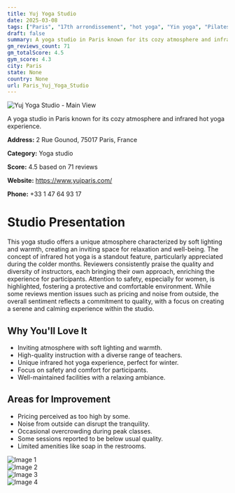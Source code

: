 ```yaml
---
title: Yuj Yoga Studio
date: 2025-03-08
tags: ["Paris", "17th arrondissement", "hot yoga", "Yin yoga", "Pilates", "cozy", "relaxing", "Paris"]  
draft: false
summary: A yoga studio in Paris known for its cozy atmosphere and infrared hot yoga experience.
gm_reviews_count: 71
gm_totalScore: 4.5
gym_score: 4.3
city: Paris
state: None
country: None
url: Paris_Yuj_Yoga_Studio
---
```


<div className="aspect-[16/9] relative my-8">
  <img 
    src="https://lh5.googleusercontent.com/p/AF1QipNtzkzQUbxh3BwRCcy7hO1m1jxS0YfnWXQgQoi1=w1920-h1080-k-no"
    alt="Yuj Yoga Studio - Main View"
    className="object-cover absolute inset-0 w-full h-full rounded-lg"
  />
</div>

A yoga studio in Paris known for its cozy atmosphere and infrared hot yoga experience.

**Address:** 2 Rue Gounod, 75017 Paris, France

**Category:** Yoga studio

**Score:** 4.5 based on 71 reviews

**Website:** https://www.yujparis.com/

**Phone:** +33 1 47 64 93 17

# Studio Presentation

This yoga studio offers a unique atmosphere characterized by soft lighting and warmth, creating an inviting space for relaxation and well-being. The concept of infrared hot yoga is a standout feature, particularly appreciated during the colder months. Reviewers consistently praise the quality and diversity of instructors, each bringing their own approach, enriching the experience for participants. Attention to safety, especially for women, is highlighted, fostering a protective and comfortable environment. While some reviews mention issues such as pricing and noise from outside, the overall sentiment reflects a commitment to quality, with a focus on creating a serene and calming experience within the studio.

## Why You'll Love It

- Inviting atmosphere with soft lighting and warmth.
- High-quality instruction with a diverse range of teachers.
- Unique infrared hot yoga experience, perfect for winter.
- Focus on safety and comfort for participants.
- Well-maintained facilities with a relaxing ambiance.

## Areas for Improvement

- Pricing perceived as too high by some.
- Noise from outside can disrupt the tranquility.
- Occasional overcrowding during peak classes.
- Some sessions reported to be below usual quality.
- Limited amenities like soap in the restrooms.

<div className="grid grid-cols-1 xl:grid-cols-2 gap-4 my-8">
<div className="aspect-[4/3] relative"><img src="https://lh5.googleusercontent.com/p/AF1QipN-hzJqD6qlXP1Y-WFaNzp7nJldCwFQMCXSQQKN=w1920-h1080-k-no" alt="Image 1" className="object-cover absolute inset-0 w-full h-full rounded-lg" /></div>
<div className="aspect-[4/3] relative"><img src="https://lh5.googleusercontent.com/p/AF1QipMlrJu1S6bNEIe-6W5WP5E2Y4VNzpuBT-c4DiX6=w1920-h1080-k-no" alt="Image 2" className="object-cover absolute inset-0 w-full h-full rounded-lg" /></div>
<div className="aspect-[4/3] relative"><img src="https://lh5.googleusercontent.com/p/AF1QipOeIBK7P3zYE_i6fg4XR3qp4dbT6nr5ETsuy1sF=w1920-h1080-k-no" alt="Image 3" className="object-cover absolute inset-0 w-full h-full rounded-lg" /></div>
<div className="aspect-[4/3] relative"><img src="https://lh5.googleusercontent.com/p/AF1QipPMs7O9zqF-5ZLXhUYO0nT-hUPAtRcvdUk2ftWb=w1920-h1080-k-no" alt="Image 4" className="object-cover absolute inset-0 w-full h-full rounded-lg" /></div>
</div>